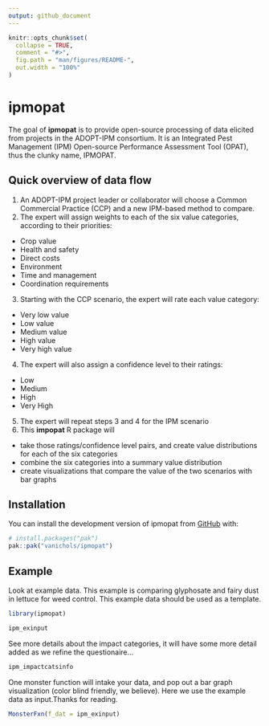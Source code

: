 ```yaml
---
output: github_document
---
```


<!-- README.md is generated from README.Rmd. Please edit that file -->

```r
knitr::opts_chunk$set(
  collapse = TRUE,
  comment = "#>",
  fig.path = "man/figures/README-",
  out.width = "100%"
)
```

# ipmopat

<!-- badges: start -->
<!-- badges: end -->

The goal of **ipmopat** is to provide open-source processing of data elicited from projects in the ADOPT-IPM consortium. It is an Integrated Pest Management (IPM) Open-source Performance Assessment Tool (OPAT), thus the clunky name, IPMOPAT. 

## Quick overview of data flow
1. An ADOPT-IPM project leader or collaborator will choose a Common Commercial Practice (CCP) and a new IPM-based method to compare. 
2. The expert will assign weights to each of the six value categories, according to their priorities:
  - Crop value
  - Health and safety
  - Direct costs
  - Environment
  - Time and management
  - Coordination requirements
3. Starting with the CCP scenario, the expert will rate each value category:
  - Very low value
  - Low value
  - Medium value
  - High value
  - Very high value
4. The expert will also assign a confidence level to their ratings:
  - Low
  - Medium
  - High
  - Very High
5. The expert will repeat steps 3 and 4 for the IPM scenario
6. This **impopat** R package will 
  - take those ratings/confidence level pairs, and create value distributions for each of the six categories
  - combine the six categories into a summary value distribution 
  - create visualizations that compare the value of the two scenarios with bar graphs


## Installation

You can install the development version of ipmopat from [GitHub](https://github.com/) with:

``` r
# install.packages("pak")
pak::pak("vanichols/ipmopat")
```

## Example

Look at example data. This example is comparing glyphosate and fairy dust in lettuce for weed control. This example data should be used as a template.

```r
library(ipmopat)

ipm_exinput
```

See more details about the impact categories, it will have some more detail added as we refine the questionaire...

```r
ipm_impactcatsinfo
```
One monster function will intake your data, and pop out a bar graph visualization (color blind friendly, we believe). Here we use the example data as input.Thanks for reading.

```r
MonsterFxn(f_dat = ipm_exinput)
```
